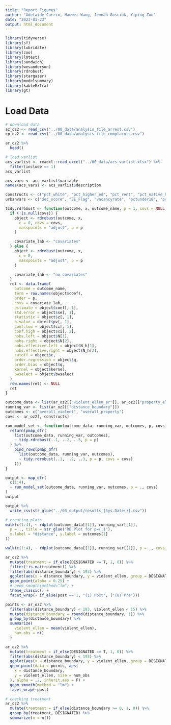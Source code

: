 ```yaml
---
title: "Report Figures"
author: "Adelaide Currin, Haowei Wang, Jennah Gosciak, Yiping Zuo"
date: "2023-01-23"
output: html_document
---
```


```r
library(tidyverse)
library(sf)
library(lubridate)
library(zoo)
library(lmtest)
library(sandwich)
library(wesanderson)
library(rdrobust)
library(stargazer)
library(modelsummary)
library(kableExtra)
library(gt)
```

# Load Data

```r
# download data
az_oz2 <- read_csv("../00_data/analysis_file_arrest.csv")
cp_oz2 <- read_csv("../00_data/analysis_file_complaints.csv")

ar_oz2 %>%
  head()
```
```r
# load varlist
acs_varlist <- readxl::read_excel("../00_data/acs_varlist.xlsx") %>%
  filter(include == 1)
acs_varlist

acs_vars <- acs_varlist$variable
names(acs_vars) <- acs_varlist$description

constructs <- c("pct_white", "pct_higher_ed", "pct_rent", "pct_native_hc_covered", "pct_poverty", "minutes_commute_avg")
urbanvars <- c("dec_score", "SE_Flag", "vacancyrate", "pctunder18", "pctover64")
```

```r
tidy.rdrobust <- function(outcome, x, outcome_name, p = 1, covs = NULL, ...) {
  if (!is.null(covs)) {
    object <- rdrobust(outcome, x,
      c = 0, covs = covs,
      masspoints = "adjust", p = p
    )

    covariate_lab <- "covariates"
  } else {
    object <- rdrobust(outcome, x,
      c = 0,
      masspoints = "adjust", p = p
    )

    covariate_lab <- "no covariates"
  }
  ret <- data.frame(
    outcome = outcome_name,
    term = row.names(object$coef),
    order = p,
    covs = covariate_lab,
    estimate = object$coef[, 1],
    std.error = object$se[, 1],
    statistic = object$z[, 1],
    p.value = object$pv[, 1],
    conf.low = object$ci[, 1],
    conf.high = object$ci[, 2],
    nobs.left = object$N[1],
    nobs.right = object$N[2],
    nobs.effective.left = object$N_h[1],
    nobs.effective.right = object$N_h[2],
    cutoff = object$c,
    order.regression = object$q,
    order.bias = object$q,
    kernel = object$kernel,
    bwselect = object$bwselect
  )
  row.names(ret) <- NULL
  ret
}
```

```r
outcome_data <- list(ar_oz2[["violent_ellen_ar"]], ar_oz2[["property_ellen"]])
running_var <- list(ar_oz2[["distance_boundary"]])
outcomes <- c("overall_violent", "overall_property")
covs <- ar_oz2[, constructs]

run_model_set <- function(outcome_data, running_var, outcomes, p, covs) {
  return(pmap_dfr(
    list(outcome_data, running_var, outcomes),
    ~ tidy.rdrobust(..1, ..2, ..3, p = p)
  ) %>%
    bind_rows(pmap_dfr(
      list(outcome_data, running_var, outcomes),
      ~ tidy.rdrobust(..1, ..2, ..3, p = p, covs = covs)
    )))
}

output <- map_dfr(
  c(1:4),
  ~ run_model_set(outcome_data, running_var, outcomes, p = ., covs)
)
output

output %>%
  write_csv(str_glue("../03_output/results_{Sys.Date()}.csv"))
```

```r
# creating plots
walk(c(1:4), ~ rdplot(outcome_data[[1]], running_var[[1]],
  p = ., title = str_glue("RD Plot for p={.}"),
  x.label = "distance", y.label = outcomes[1]
))

walk(c(1:4), ~ rdplot(outcome_data[[1]], running_var[[1]], p = ., covs = covs, title = str_glue("RD Plot w/ covariates for p={.}"), x.label = "distance", y.label = outcomes[1]))
```

```r
ar_oz2 %>%
  mutate(treatment = if_else(DESIGNATED == T, 1, 0)) %>%
  filter(!is.na(treatment)) %>%
  filter(abs(distance_boundary) < 193) %>%
  ggplot(aes(x = distance_boundary, y = violent_ellen, group = DESIGNATED, color = DESIGNATED)) +
  geom_point(alpha = 0.25) +
  # geom_smooth(method="lm") +
  theme_classic() +
  facet_wrap(~ if_else(post == 1, "(1) Post", ("(0) Pre")))

points <- ar_oz2 %>%
  filter(abs(distance_boundary) < 193, violent_ellen < 15) %>%
  mutate(distance_boundary = round(distance_boundary, 1)) %>%
  group_by(distance_boundary) %>%
  summarize(
    violent_ellen = mean(violent_ellen),
    num_obs = n()
  )

ar_oz2 %>%
  mutate(treatment = if_else(DESIGNATED == T, 1, 0)) %>%
  filter(abs(distance_boundary) < 193) %>%
  ggplot(aes(x = distance_boundary, y = violent_ellen, group = DESIGNATED, color = DESIGNATED)) +
  geom_point(data = points, aes(
    x = distance_boundary,
    y = violent_ellen, size = num_obs
  ), alpha = .2, inherit.aes = F) +
  geom_smooth(method = "lm") +
  facet_wrap(~post)

# checking treatment
ar_oz2 %>%
  mutate(treatment = if_else(distance_boundary >= 0, 1, 0)) %>%
  group_by(treatment, DESIGNATED) %>%
  summarize(n = n())
```









